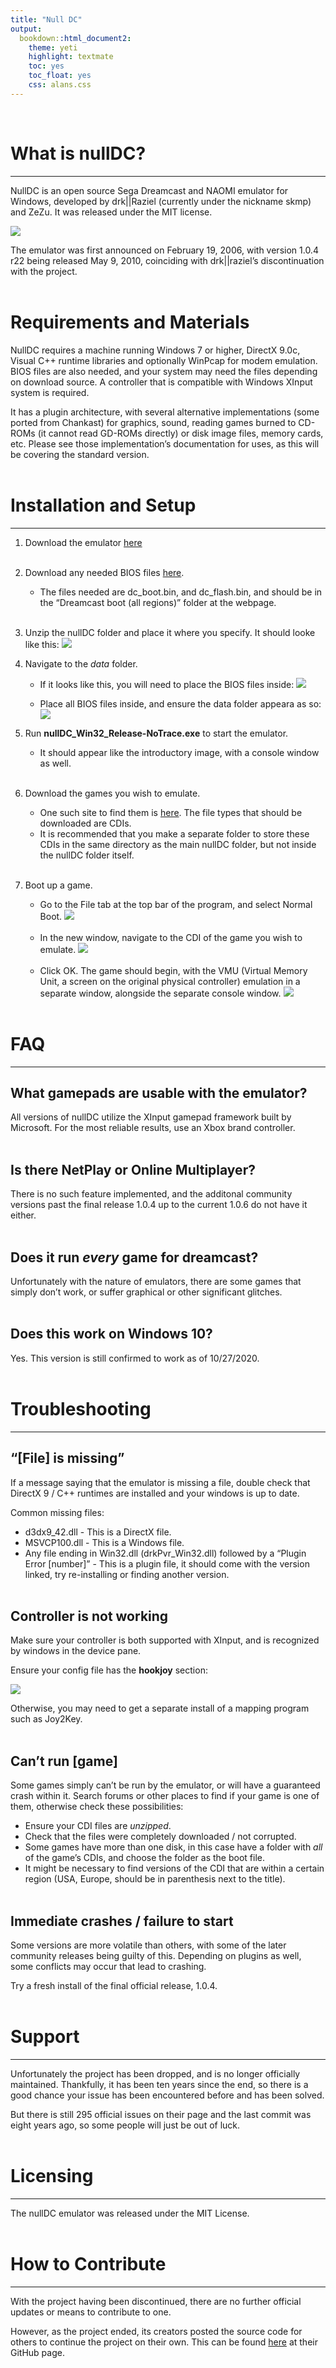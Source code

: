 ```yaml
---
title: "Null DC"
output:
  bookdown::html_document2:
    theme: yeti
    highlight: textmate
    toc: yes
    toc_float: yes
    css: alans.css  
---
```

  <br>
  
# What is nullDC?
***

NullDC is an open source Sega Dreamcast and NAOMI emulator for Windows, developed by drk||Raziel (currently under the nickname skmp) and ZeZu. It was released under the MIT license.

![](figures/nullDC (1).PNG)

The emulator was first announced on February 19, 2006, with version 1.0.4 r22 being released May 9, 2010, coinciding with drk||raziel's discontinuation with the project.  
<br>

# Requirements and Materials

NullDC requires a machine running Windows 7 or higher, DirectX 9.0c, Visual C++ runtime libraries and optionally WinPcap for modem emulation. BIOS files are also needed, and your system may need the files depending on download source. A controller that is compatible with Windows XInput system is required.

It has a plugin architecture, with several alternative implementations (some ported from Chankast) for graphics, sound, reading games burned to CD-ROMs (it cannot read GD-ROMs directly) or disk image files, memory cards, etc. Please see those implementation's documentation for uses, as this will be covering the standard version.  
<br>

# Installation and Setup
***

1. Download the emulator [here](https://www.emuparadise.me/emulators/files/user/NullDC%201.0.4-389.zip)  
<br>

2. Download any needed BIOS files [here](https://www.emuparadise.me/biosfiles/bios.html).
    + The files needed are dc_boot.bin, and dc_flash.bin, and should be in the "Dreamcast boot (all regions)" folder at the webpage.  
    <br>

3. Unzip the nullDC folder and place it where you specify. It should looke like this:
![](figures/1.PNG)

4. Navigate to the *data* folder.
    + If it looks like this, you will need to place the BIOS files inside:
![](figures/2.PNG) 

    + Place all BIOS files inside, and ensure the data folder appeara as so:
![](figures/3.PNG)  


5. Run **nullDC_Win32_Release-NoTrace.exe** to start the emulator. 
    + It should appear like the introductory image, with a console window as well.  
    <br>

6. Download the games you wish to emulate. 
    + One such site to find them is [here](https://www.emuparadise.me/Sega_Dreamcast_ISOs/1). The file types that should be downloaded are CDIs. 
    + It is recommended that you make a separate folder to store these CDIs in the same directory as the main nullDC folder, but not inside the nullDC folder itself.  
    <br>

7. Boot up a game. 
    + Go to the File tab at the top bar of the program, and select Normal Boot.
![](figures/4.PNG)  
<br>
    + In the new window, navigate to the CDI of the game you wish to emulate.
![](figures/5.PNG)  
<br>
    + Click OK. The game should begin, with the VMU (Virtual Memory Unit, a screen on the original physical controller) emulation in a separate window, alongside the separate console window.
![](figures/6.PNG)  
<br>
    

# FAQ
***

## What gamepads are usable with the emulator?
All versions of nullDC utilize the XInput gamepad framework built by Microsoft. For the most reliable results, use an Xbox brand controller.  
<br>

## Is there NetPlay or Online Multiplayer?
There is no such feature implemented, and the additonal community versions past the final release 1.0.4 up to the current 1.0.6 do not have it either.  
<br>

## Does it run *every* game for dreamcast?
Unfortunately with the nature of emulators, there are some games that simply don't work, or suffer graphical or other significant glitches.  
<br>

## Does this work on Windows 10?
Yes. This version is still confirmed to work as of 10/27/2020.  
<br>

# Troubleshooting
***

## "[File] is missing"
If a message saying that the emulator is missing a file, double check that DirectX 9 / C++ runtimes are installed and your windows is up to date.

Common missing files:

* d3dx9_42.dll - This is a DirectX file.
* MSVCP100.dll - This is a Windows file.
* Any file ending in Win32.dll (drkPvr_Win32.dll) followed by a "Plugin Error [number]" - This is a plugin file, it should come with the version linked, try re-installing or finding another version.  
<br>

## Controller is not working
Make sure your controller is both supported with XInput, and is recognized by windows in the device pane. 

Ensure your config file has the **hookjoy** section:

![](figures/7.PNG)

Otherwise, you may need to get a separate install of a mapping program such as Joy2Key.  
<br>

## Can't run [game]
Some games simply can't be run by the emulator, or will have a guaranteed crash within it. Search forums or other places to find if your game is one of them, otherwise check these possibilities:

* Ensure your CDI files are *unzipped*.
* Check that the files were completely downloaded / not corrupted.
* Some games have more than one disk, in this case have a folder with *all* of the game's CDIs, and choose the folder as the boot file.
* It might be necessary to find versions of the CDI that are within a certain region (USA, Europe, should be in parenthesis next to the title).  
<br>

## Immediate crashes / failure to start
Some versions are more volatile than others, with some of the later community releases being guilty of this. Depending on plugins as well, some conflicts may occur that lead to crashing.

Try a fresh install of the final official release, 1.0.4.  
<br>


# Support
***

Unfortunately the project has been dropped, and is no longer officially maintained. Thankfully, it has been ten years since the end, so there is a good chance your issue has been encountered before and has been solved.

But there is still 295 official issues on their page and the last commit was eight years ago, so some people will just be out of luck.  
<br>


# Licensing
***
The nullDC emulator was released under the MIT License.  
<br>


# How to Contribute
***

With the project having been discontinued, there are no further official updates or means to contribute to one.

However, as the project ended, its creators posted the source code for others to continue the project on their own. This can be found [here ](https://github.com/skmp/nulldc) at their GitHub page. 
